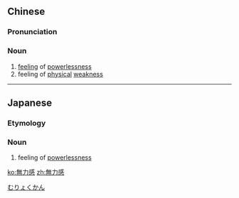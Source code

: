 {{also|无力感}}
==Chinese==
{{zh-forms|s=无力感|type=21}}

===Pronunciation===
{{zh-pron
|m=wúlìgǎn
|mn=bô-le̍k-kám
|cat=n
}}

===Noun===
{{zh-noun}}

# [[feeling]] of [[powerlessness]]
# feeling of [[physical]] [[weakness]]

----

==Japanese==
{{ja-kanjitab|む|りょく|かん|yomi=on}}

===Etymology===
{{compound|無力|感|lang=ja|t1=powerless|t2=feeling|sort=むりょくかん}}

===Noun===
{{ja-noun|むりょくかん}}

# feeling of [[powerlessness]]

[[Category:ja:Emotions|むりょくかん]]

[[ko:無力感]]
[[zh:無力感]]